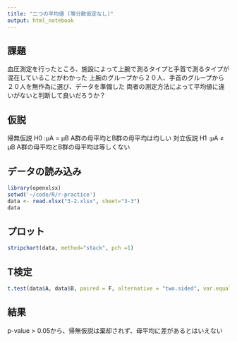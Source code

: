 ```yaml
---
title: "二つの平均値 (等分散仮定なし)"
output: html_notebook
---
```

## 課題
血圧測定を行ったところ、施設によって上腕で測るタイプと手首で測るタイプが混在していることがわかった
上腕のグループから２０人、手首のグループから２０人を無作為に選び、データを準備した
両者の測定方法によって平均値に違いがないと判断して良いだろうか？

## 仮説
帰無仮説 H0 :μA = μB A群の母平均とB群の母平均は均しい
対立仮説 H1 :μA ≠ μB A群の母平均とB群の母平均は等しくない

## データの読み込み
```r
library(openxlsx)
setwd('~/code/R/r-practice')
data <- read.xlsx("3-2.xlsx", sheet="3-3")
data
```

## プロット
```r
stripchart(data, method="stack", pch =1)
```

## T検定
```r
t.test(data$A, data$B, paired = F, alternative = "two.sided", var.equal = F)
```

## 結果
p-value > 0.05から、帰無仮説は棄却されず、母平均に差があるとはいえない